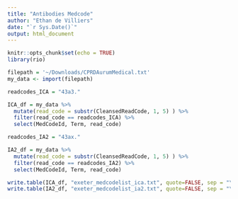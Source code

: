 ```yaml
---
title: "Antibodies Medcode"
author: "Ethan de Villiers"
date: "`r Sys.Date()`"
output: html_document
---
```


```r
knitr::opts_chunk$set(echo = TRUE)
library(rio)

filepath = '~/Downloads/CPRDAurumMedical.txt'
my_data <- import(filepath)
```

``` r

readcodes_ICA = "43a3."

ICA_df = my_data %>%
  mutate(read_code = substr(CleansedReadCode, 1, 5) ) %>%
  filter(read_code == readcodes_ICA) %>%
  select(MedCodeId, Term, read_code)
```


``` r
readcodes_IA2 = "43ax."

IA2_df = my_data %>%
  mutate(read_code = substr(CleansedReadCode, 1, 5) ) %>%
  filter(read_code == readcodes_IA2) %>%
  select(MedCodeId, Term, read_code)

```


``` r
write.table(ICA_df, "exeter_medcodelist_ica.txt", quote=FALSE, sep = "\t", row.names=FALSE, col.names=TRUE)
write.table(IA2_df, "exeter_medcodelist_ia2.txt", quote=FALSE, sep = "\t", row.names=FALSE, col.names=TRUE)
```